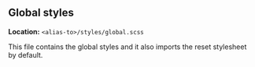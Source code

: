 
<Meta title="styles/global" />

## Global styles

**Location:** `<alias-to>/styles/global.scss`

This file contains the global styles and it also imports the reset stylesheet by default.